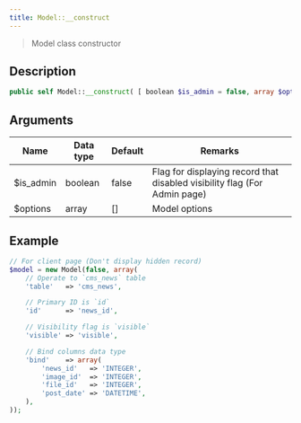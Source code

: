 ```yaml
---
title: Model::__construct
---
```


> Model class constructor

## Description

```php
public self Model::__construct( [ boolean $is_admin = false, array $options = [] ] )
```

## Arguments

| Name      | Data type | Default | Remarks                                                                   |
| --------- | --------- | ------- | ------------------------------------------------------------------------- |
| $is_admin | boolean   | false   | Flag for displaying record that disabled visibility flag (For Admin page) |
| $options  | array     | []      | Model options                                                             |


## Example

```php title="Controller"
// For client page (Don't display hidden record)
$model = new Model(false, array(
    // Operate to `cms_news` table
    'table'   => 'cms_news',

    // Primary ID is `id`
    'id'      => 'news_id',

    // Visibility flag is `visible`
    'visible' => 'visible',

    // Bind columns data type
    'bind'    => array(
        'news_id'   => 'INTEGER',
        'image_id'  => 'INTEGER',
        'file_id'   => 'INTEGER',
        'post_date' => 'DATETIME',
    ),
));
```
